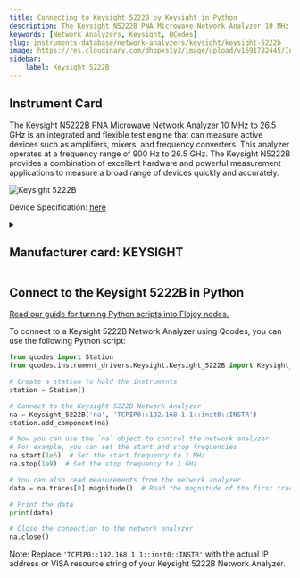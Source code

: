 ```yaml
---
title: Connecting to Keysight 5222B by Keysight in Python
description: The Keysight N5222B PNA Microwave Network Analyzer 10 MHz to 26.5 GHz is an integrated and flexible test engine that can measure active devices such as amplifiers, mixers, and frequency converters. This analyzer operates at a frequency range of 900 Hz to 26.5 GHz. The Keysight N5222B provides a combination of excellent hardware and powerful measurement applications to measure a broad range of devices quickly and accurately.
keywords: [Network Analyzers, Keysight, QCodes] 
slug: instruments-database/network-analyzers/keysight/keysight-5222b 
image: https://res.cloudinary.com/dhopxs1y3/image/upload/v1691782445/Instruments/Network%20Analyzer/Keysight-5222B/Keysight-5222B.jpg
sidebar:
    label: Keysight 5222B 
---
```



## Instrument Card

The Keysight N5222B PNA Microwave Network Analyzer 10 MHz to 26.5 GHz is an integrated and flexible test engine that can measure active devices such as amplifiers, mixers, and frequency converters. This analyzer operates at a frequency range of 900 Hz to 26.5 GHz. The Keysight N5222B provides a combination of excellent hardware and powerful measurement applications to measure a broad range of devices quickly and accurately. 

![Keysight 5222B](https://res.cloudinary.com/dhopxs1y3/image/upload/v1691782445/Instruments/Network%20Analyzer/Keysight-5222B/Keysight-5222B.jpg)

Device Specification: [here](https://www.keysight.com/us/en/assets/9018-03959/technical-specifications/9018-03959.pdf)

<details style={{ marginTop: "15px"}}>
<summary><h2 style={{display:'inline'}}>Manufacturer card: KEYSIGHT</h2></summary>

![KEYSIGHT](https://res.cloudinary.com/dhopxs1y3/image/upload/v1692125973/Instruments/Vendor%20Logos/Keysight.png)

Keysight Technologies, or Keysight, is an American company that manufactures electronics test and measurement equipment and software

- Headquarters: USA
- Yearly Revenue (millions, USD): 5420
- Vendor Website: [here](https://www.keysight.com/us/en/home.html)

</details>


<FeaturedInstrumentVideo category="NETWORK_ANALYZERS" />

## Connect to the Keysight 5222B in Python

[Read our guide for turning Python scripts into Flojoy nodes.](https://docs.flojoy.ai/contribution/blocks/custom-flojoy-block/)



<Tabs>
<TabItem value="Flojoy" label="Flojoy" className="flojoy-instrument-tabs">

<SectionsCard category="NETWORK_ANALYZERS" manufacturer="Keysight"></SectionsCard>

</TabItem>
<TabItem value="QCodes" label="QCodes">

To connect to a Keysight 5222B Network Analyzer using Qcodes, you can use the following Python script:

```python
from qcodes import Station
from qcodes.instrument_drivers.Keysight.Keysight_5222B import Keysight_5222B

# Create a station to hold the instruments
station = Station()

# Connect to the Keysight 5222B Network Analyzer
na = Keysight_5222B('na', 'TCPIP0::192.168.1.1::inst0::INSTR')
station.add_component(na)

# Now you can use the `na` object to control the network analyzer
# For example, you can set the start and stop frequencies
na.start(1e6)  # Set the start frequency to 1 MHz
na.stop(1e9)  # Set the stop frequency to 1 GHz

# You can also read measurements from the network analyzer
data = na.traces[0].magnitude()  # Read the magnitude of the first trace

# Print the data
print(data)

# Close the connection to the network analyzer
na.close()
```

Note: Replace `'TCPIP0::192.168.1.1::inst0::INSTR'` with the actual IP address or VISA resource string of your Keysight 5222B Network Analyzer.

</TabItem>
</Tabs>